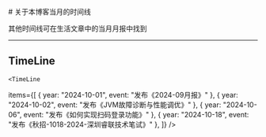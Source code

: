 
<BaseLayout title="About">
  <BaseCard title="About">
# 关于本博客当月的时间线

其他时间线可在生活文章中的当月月报中找到

---

## TimeLine

    <TimeLine

items={[
{ year: "2024-10-01", event: "发布《2024-09月报》" },
{ year: "2024-10-02", event: "发布《JVM故障诊断与性能调优》" },
{ year: "2024-10-06", event: "发布《如何实现扫码登录功能》" },
{ year: "2024-10-18", event: "发布《秋招-1018-2024-深圳睿联技术笔试》" },
]}
/>

  </BaseCard>
</BaseLayout>
